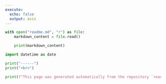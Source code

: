 ```yaml
---
execute:
  echo: false
  output: asis
---
```



<!-- Automatically render the readme as the index page -->

```python
with open("readme.md", "r") as file:
    markdown_content = file.read()

    print(markdown_content)

import datetime as date

print("------")
print("<br>")

print(f"This page was generated automatically from the repository `readme.md` on {date.datetime.now()}")
```


